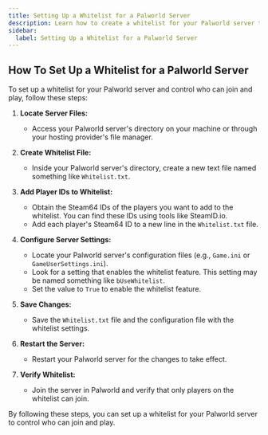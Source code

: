 ```yaml
---
title: Setting Up a Whitelist for a Palworld Server
description: Learn how to create a whitelist for your Palworld server to control who can join and play.
sidebar:
  label: Setting Up a Whitelist for a Palworld Server 
---
```



## How To Set Up a Whitelist for a Palworld Server

To set up a whitelist for your Palworld server and control who can join and play, follow these steps:

1. **Locate Server Files:**
   - Access your Palworld server's directory on your machine or through your hosting provider's file manager.

2. **Create Whitelist File:**
   - Inside your Palworld server's directory, create a new text file named something like `Whitelist.txt`.

3. **Add Player IDs to Whitelist:**
   - Obtain the Steam64 IDs of the players you want to add to the whitelist. You can find these IDs using tools like SteamID.io.
   - Add each player's Steam64 ID to a new line in the `Whitelist.txt` file.

4. **Configure Server Settings:**
   - Locate your Palworld server's configuration files (e.g., `Game.ini` or `GameUserSettings.ini`).
   - Look for a setting that enables the whitelist feature. This setting may be named something like `bUseWhitelist`.
   - Set the value to `True` to enable the whitelist feature.

5. **Save Changes:**
   - Save the `Whitelist.txt` file and the configuration file with the whitelist settings.

6. **Restart the Server:**
   - Restart your Palworld server for the changes to take effect.

7. **Verify Whitelist:**
   - Join the server in Palworld and verify that only players on the whitelist can join.

By following these steps, you can set up a whitelist for your Palworld server to control who can join and play.
